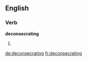 
==English==

===Verb===
'''deconsecrating'''

# {{present participle of|deconsecrate}}

[[de:deconsecrating]]
[[fr:deconsecrating]]